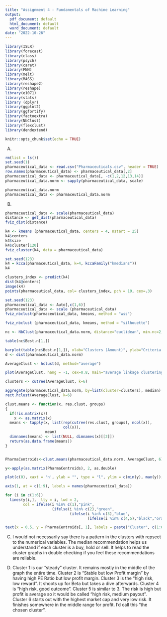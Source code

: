 ```yaml
---
title: "Assignment 4 - Fundamentals of Machine Learning"
output:
  pdf_document: default
  html_document: default
  word_document: default
date: "2022-10-26"
---
```


```r
library(ISLR)
library(forecast)
library(class)
library(psych) 
library(caret)
library(FNN)
library(melt)
library(MASS) 
library(reshape2) 
library(reshape) 
library(e1071)
library(stats)
library (dplyr)
library(ggplot2)
library(ggfortify)
library(factoextra)
library(NbClust)
library(flexclust)
library(dendextend)
```
```r
knitr::opts_chunk$set(echo = TRUE)
```
A. 
```r
rm(list = ls())
set.seed(1)
pharmaceutical_data <- read.csv("Pharmaceuticals.csv", header = TRUE)
row.names(pharmaceutical_data) <- pharmaceutical_data[,2]
pharmaceutical_data <- pharmaceutical_data[, -c(1,2,12,13,14)]
pharmaceutical_data.norm <- sapply(pharmaceutical_data, scale)

pharmaceutical_data.norm
pharmaceutical_data <- pharmaceutical_data.norm
```
B.
```r
pharmaceutical_data <- scale(pharmaceutical_data)
distance <- get_dist(pharmaceutical_data)
fviz_dist(distance)
```

```r
k4 <- kmeans (pharmaceutical_data, centers = 4, nstart = 25)
k4$centers
k4$size
k4$cluster[120]
fviz_cluster(k4, data = pharmaceutical_data)
```

```r
set.seed(123)
k4 = kcca(pharmaceutical_data, k=4, kccaFamily("kmedians"))
k4
```

```r
clusters_index <- predict(k4)
dist(k4@centers)
image(k4)
points(pharmaceutical_data, col= clusters_index, pch = 19, cex=.3)
```

```r
set.seed(123)
pharmaceutical_data <- Auto[,c(1,6)]
pharmaceutical_data <- scale (pharmaceutical_data)
fviz_nbclust(pharmaceutical_data, kmeans, method = "wss")
```

```r
fviz_nbclust (pharmaceutical_data, kmeans, method = "silhouette")
```

```r
nc <- NbClust(pharmaceutical_data.norm, distance="euclidean", min.nc=2, max.nc=10, method="average")

table(nc$Best.n[1,])

barplot(table(nc$Best.n[1,]), xlab="Clusters (Amount)", ylab="Criteria (Amount)", main="# of Clusters By Using Criteria")
d <- dist(pharmaceutical_data.norm)
```

```r
AverageClust <- hclust(d, method="average")

plot(AverageClust, hang = -1, cex=0.8, main="average linkage clustering")

clusters <- cutree(AverageClust, k=6)

aggregate(pharmaceutical_data.norm, by=list(cluster=clusters), median)
rect.hclust(AverageClust, k=6)

clust.means <- function(x, res.clust, groups)
{
  if(!is.matrix(x))
    x <- as.matrix(x)
  means <- tapply(x, list(rep(cutree(res.clust, groups), ncol(x)),
                          col(x)),
                  mean)
  dimnames(means) <- list(NULL, dimnames(x)[[2]])
  return(as.data.frame(means))
}


PharmaCentroids<-clust.means(pharmaceutical_data.norm, AverageClust, 6)

y<-apply(as.matrix(PharmaCentroids), 2, as.double)

plot(c(0), xaxt = 'n', ylab = "", type = "l", ylim = c(min(y), max(y)), xlim = c(0,9))

axis(1, at = c(1:9), labels = names(pharmaceutical_data))

for (i in c(1:6))
  lines(y[i,],  lty = i, lwd = 2,
        col = ifelse(i %in% c(1),"pink",
                     (ifelse(i %in% c(2),"green",
                             (ifelse(i %in% c(3),"blue",
                                     (ifelse(i %in% c(4,5),"black","orange"))))))))

text(x = 0.5, y = PharmaCentroids[, 1], labels = paste("Cluster", c(1:6)))
```

C.
I would not necessarily say there is a pattern in the clusters with repsect to the numerical variables. The median recommendation helps us understand if each cluster is a buy, hold or sell. It helps to read the cluster graphs in double checking if you feel these recommendations are reliable.

D. 
Cluster 1 is our "steady" cluster. It remains mostly in the middle of the graph the entire time.
Cluster 2 is "Stable but low Profit margin" by having high PE Ratio but low profit margin.
Cluster 3 is the "high risk, low reward". It shoots up for Beta but takes a dive afterwards.
Cluster 4 is "high risk, good outcome".
Cluster 5 is similar to 3. The risk is high but profit is average so it would be called "high risk, medium payout".
Cluster 6 starts out with the highest market cap and very low risk. It finishes somewhere in the middle range for profit. I'd call this "the chosen cluster".
